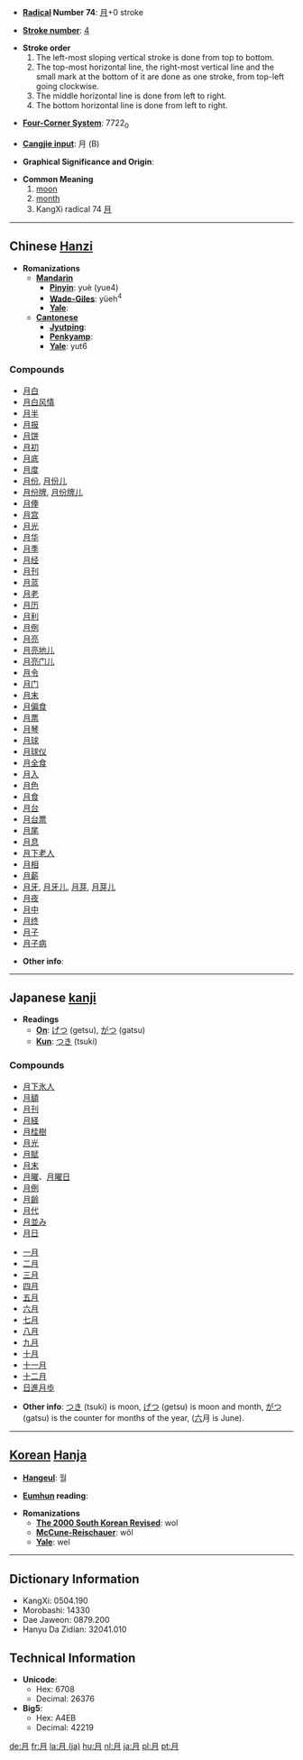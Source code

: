 * '''[[Wiktionary:Chinese radical index| Radical]] Number 74''': [[Wiktionary:Chinese radical index 月|月]]+0 stroke

* '''[[Wiktionary:Chinese total strokes index|Stroke number]]''': [[Wiktionary:Chinese total strokes index 4|4]]

*'''Stroke order'''
*# The left-most sloping vertical stroke is done from top to bottom.
*# The top-most horizontal line, the right-most vertical line and the small mark at the bottom of it are done as one stroke, from top-left going clockwise.
*# The middle horizontal line is done from left to right.
*# The bottom horizontal line is done from left to right.

* '''[[Wiktionary:Chinese four corner index|Four-Corner System]]''': 7722<sub>0</sub>

* '''[[Wiktionary:Chinese Cangjie index|Cangjie input]]''': 月 (B)

* '''Graphical Significance and Origin''': 

* '''Common Meaning'''
*# [[moon]]
*# [[month]]
*# KangXi radical 74 [[Wiktionary:Chinese radical index 月|月]]

----

== Chinese [[Hanzi]] ==

* '''Romanizations'''
** '''[[Mandarin]]'''
*** '''[[Pinyin]]''': yuè (yue4)
*** '''[[Wade-Giles]]''': yüeh<sup>4</sup>
*** '''[[Yale]]''': 
** '''[[Cantonese]]'''
*** '''[[Jyutping]]''':
*** '''[[Penkyamp]]''': 
*** '''[[Yale]]''': yut6

===Compounds===
*[[月白]]
*[[月白风情]]
*[[月半]]
*[[月报]]
*[[月饼]]
*[[月初]]
*[[月底]]
*[[月度]]
*[[月份]], [[月份儿]]
*[[月份牌]], [[月份牌儿]]
*[[月俸]]
*[[月宫]]
*[[月光]]
*[[月华]]
*[[月季]]
*[[月经]]
*[[月刊]]
*[[月蓝]]
*[[月老]]
*[[月历]]
*[[月利]]
*[[月例]]
*[[月亮]]
*[[月亮地儿]]
*[[月亮门儿]]
*[[月令]]
*[[月门]]
*[[月末]]
*[[月偏食]]
*[[月票]]
*[[月琴]]
*[[月球]]
*[[月球仪]]
*[[月全食]]
*[[月入]]
*[[月色]]
*[[月食]]
*[[月台]]
*[[月台票]]
*[[月尾]]
*[[月息]]
*[[月下老人]]
*[[月相]]
*[[月薪]]
*[[月牙]], [[月牙儿]], [[月芽]], [[月芽儿]]
*[[月夜]]
*[[月中]]
*[[月终]]
*[[月子]]
*[[月子病]]

* '''Other info''': 

<!--
For an example of a character with multiple pronunciations (and hence Romanizations), see the section "Pronounciation & Definition" in [[Wiktionary talk:Entries on Chinese characters | Talk]]
-->

----

== Japanese [[kanji]] ==

* '''Readings'''
** '''[[On]]''': [[げつ]] (getsu), [[がつ]] (gatsu)
** '''[[Kun]]''': [[つき]] (tsuki)

===Compounds===
*[[月下氷人]]
*[[月額]]
*[[月刊]]
*[[月経]]
*[[月桂樹]]
*[[月光]]
*[[月賦]]
*[[月末]]
*[[月曜]]、[[月曜日]]
*[[月例]]
*[[月齢]]
*[[月代]]
*[[月並み]]
*[[月日]]

*[[一月]]
*[[二月]]
*[[三月]]
*[[四月]]
*[[五月]]
*[[六月]]
*[[七月]]
*[[八月]]
*[[九月]]
*[[十月]]
*[[十一月]]
*[[十二月]]
*[[日進月歩]]

* '''Other info''': [[つき]] (tsuki) is moon, [[げつ]] (getsu) is moon and month, [[がつ]]  (gatsu) is the counter for months of the year, ([[六]]月 is June).

----

== [[Korean]] [[Hanja]] ==

* '''[[Hangeul]]''': 월

* '''[[Eumhun]] reading''': 

* '''Romanizations'''
** '''[[The 2000 South Korean Revised Romanization|The 2000 South Korean Revised]]''': wol
** '''[[McCune-Reischauer]]''': wŏl
** '''[[Yale]]''': wel


----

== Dictionary Information ==

* KangXi: 0504.190
* Morobashi: 14330
* Dae Jaweon: 0879.200
* Hanyu Da Zidian: 32041.010

== Technical Information ==

* '''Unicode''':
** Hex: 6708
** Decimal: 26376
* '''Big5''':
** Hex: A4EB
** Decimal: 42219

[[de:月]]
[[fr:月]]
[[la:月 (ja)]]
[[hu:月]]
[[nl:月]]
[[ja:月]]
[[pl:月]]
[[pt:月]]